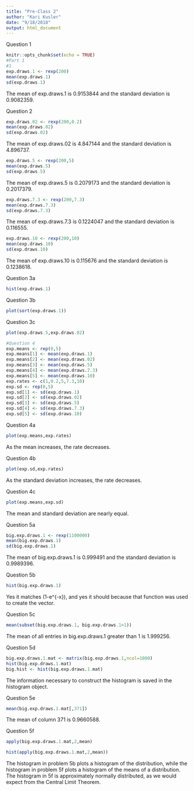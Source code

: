 ```yaml
---
title: "Pre-Class 2"
author: "Kari Kusler"
date: "9/18/2018"
output: html_document
---
```

Question 1
```r
knitr::opts_chunk$set(echo = TRUE)
#Part 1
#1
exp.draws.1 <- rexp(200)
mean(exp.draws.1)
sd(exp.draws.1)
```
The mean of exp.draws.1 is 0.9153844 and the standard deviation is 0.9082359.

Question 2

```r
exp.draws.02 <- rexp(200,0.2)
mean(exp.draws.02)
sd(exp.draws.02)
```
The mean of exp.draws.02 is 4.847144 and the standard deviation is 4.896737.
```r
exp.draws.5 <- rexp(200,5)
mean(exp.draws.5)
sd(exp.draws.5)
```
The mean of exp.draws.5 is 0.2079173 and the standard deviation is 0.2017379.
```r
exp.draws.7.3 <- rexp(200,7.3)
mean(exp.draws.7.3)
sd(exp.draws.7.3)
```
The mean of exp.draws.7.3 is 0.1224047 and the standard deviation is 0.116555.
```r
exp.draws.10 <- rexp(200,10)
mean(exp.draws.10)
sd(exp.draws.10)
```
The mean of exp.draws.10 is 0.115676 and the standard deviation is 0.1238618.

Question 3a

```r
hist(exp.draws.1)
```

Question 3b

```r
plot(sort(exp.draws.1))
```

Question 3c

```r
plot(exp.draws.5,exp.draws.02)
```

```r
#Question 4
exp.means <- rep(0,5)
exp.means[1] <- mean(exp.draws.1)
exp.means[2] <- mean(exp.draws.02)
exp.means[3] <- mean(exp.draws.5)
exp.means[4] <- mean(exp.draws.7.3)
exp.means[5] <- mean(exp.draws.10)
exp.rates <- c(1,0.2,5,7.3,10)
exp.sd <- rep(0,5)
exp.sd[1] <- sd(exp.draws.1)
exp.sd[2] <- sd(exp.draws.02)
exp.sd[3] <- sd(exp.draws.5)
exp.sd[4] <- sd(exp.draws.7.3)
exp.sd[5] <- sd(exp.draws.10)
```

Question 4a

```r
plot(exp.means,exp.rates)
```

As the mean increases, the rate decreases.

Question 4b

```r
plot(exp.sd,exp.rates)
```

As the standard deviation increases, the rate decreases.

Question 4c

```r
plot(exp.means,exp.sd)
```

The mean and standard deviation are nearly equal.

Question 5a

```r
big.exp.draws.1 <- rexp(1100000)
mean(big.exp.draws.1)
sd(big.exp.draws.1)
```
The mean of big.exp.draws.1 is 0.999491 and the standard deviation is 0.9989396.

Question 5b

```r
hist(big.exp.draws.1)
```

Yes it matches (1-e^{-x}), and yes it should because that function was used to create the vector.

Question 5c

```r
mean(subset(big.exp.draws.1, big.exp.draws.1>1))
```

The mean of all entries in big.exp.draws.1 greater than 1 is 1.999256.

Question 5d

```r
big.exp.draws.1.mat <- matrix(big.exp.draws.1,ncol=1000)
hist(big.exp.draws.1.mat)
big.hist <- hist(big.exp.draws.1.mat)
```

The information necessary to construct the histogram is saved in the histogram object.

Question 5e

```r
mean(big.exp.draws.1.mat[,371])
```

The mean of column 371 is 0.9660588.

Question 5f

```r
apply(big.exp.draws.1.mat,2,mean)
```
```r
hist(apply(big.exp.draws.1.mat,2,mean))
```

The histogram in problem 5b plots a histogram of the distribution, while the histogram in problem 5f plots a histogram of the means of a distribution. The histogram in 5f is approximately normally distributed, as we would expect from the Central Limit Theorem.